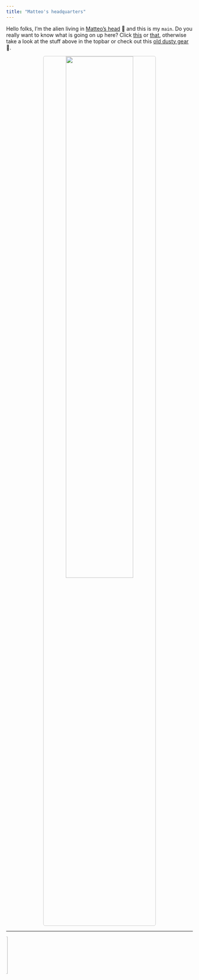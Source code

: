 ```yaml
---
title: "Matteo's headquarters"
---
```





Hello folks, I'm the alien living in [Matteo's head](inmyhead.html) 🐌 and this is my `main`. Do you really want to know what is going on up here? Click [this](https://matteogiorgi.github.io/cv/src/cv.pdf) or [that](https://matteogiorgi.github.io/cv/src/cv.pdf), otherwise take a look at the stuff above in the topbar or check out this [old dusty gear](bunker.html) 🎃.

<p align="center">
  <img width="60%" style="border:1px solid #CCCCCC; border-radius: 5px; margin-top:0%" src="assets/candy.png"/>
</p>

<!--
<div class="boxed"; style="color:#CCCCCC; text-align:left; font-size:1.25em; font-family:monospace; margin-top:5%; margin-left:20%; margin-right:20%">
  <p>(index</p>
  <p>&nbsp&nbsp&nbsp&nbsp((<a href="https://matteogiorgi.github.io/computability_notes">Computability notes</a>) 1)</p>
  <p>&nbsp&nbsp&nbsp&nbsp((<a href="https://matteogiorgi.github.io/wiener_attack">Wiener attack</a>) 2)</p>
  <p>&nbsp&nbsp&nbsp&nbsp((<a href="https://matteogiorgi.github.io/dotfiles">My Gnu/Linux config</a>) 3)</p>
  <p>&nbsp&nbsp&nbsp&nbsp((<a href="https://matteogiorgi.github.io/asteroids_plus_plus">Asteroids++</a>) 4))</p>
</div>
-->

---

<marquee behavior="scroll" direction="right"><img src="assets/run.gif" width="100" alt="me"/></marquee>

